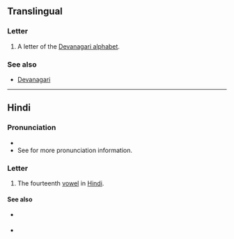 {{also|अ|अं|अः|अ-}}
==Translingual==

===Letter===
{{mul-letter|sc=Deva}}

# A letter of the [[Devanagari alphabet]].

===See also===
* [[w:Devanagari|Devanagari]]

----

==Hindi==

===Pronunciation===
* {{hi-IPA}}
* See {{l|hi|ँ|tr=''nasal''}} for more pronunciation information.

===Letter===
{{head|hi|letter}}

# The fourteenth [[vowel]] in [[Hindi]].

====See also====
* {{sense|matra}} {{l|hi|ँ|tr=ã}}
* {{list:Devanagari script letters/hi}}